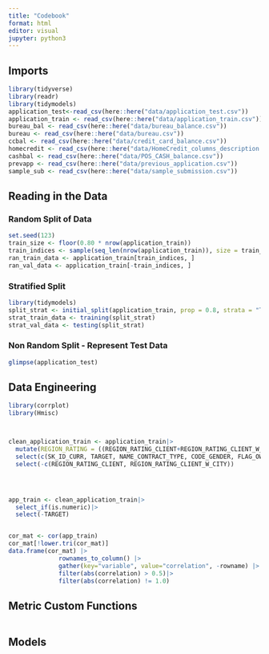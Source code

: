 ```yaml
---
title: "Codebook"
format: html
editor: visual
jupyter: python3
---
```


## Imports

```r
library(tidyverse)
library(readr) 
library(tidymodels)
application_test<-read_csv(here::here("data/application_test.csv")) 
application_train <- read_csv(here::here("data/application_train.csv")) 
bureau_bal <- read_csv(here::here("data/bureau_balance.csv"))
bureau <- read_csv(here::here("data/bureau.csv")) 
ccbal <- read_csv(here::here("data/credit_card_balance.csv")) 
homecredit <- read_csv(here::here("data/HomeCredit_columns_description.csv")) 
cashbal <- read_csv(here::here("data/POS_CASH_balance.csv")) 
prevapp <- read_csv(here::here("data/previous_application.csv")) 
sample_sub <- read_csv(here::here("data/sample_submission.csv"))
```

## Reading in the Data

### Random Split of Data
```r
set.seed(123)
train_size <- floor(0.80 * nrow(application_train))
train_indices <- sample(seq_len(nrow(application_train)), size = train_size)
ran_train_data <- application_train[train_indices, ]
ran_val_data <- application_train[-train_indices, ]
```

### Stratified Split
```r
library(tidymodels)
split_strat <- initial_split(application_train, prop = 0.8, strata = "TARGET")
strat_train_data <- training(split_strat)
strat_val_data <- testing(split_strat)
```

### Non Random Split - Represent Test Data

```r
glimpse(application_test)
```


## Data Engineering

```r
library(corrplot)
library(Hmisc)



clean_application_train <- application_train|>
  mutate(REGION_RATING = ((REGION_RATING_CLIENT+REGION_RATING_CLIENT_W_CITY)/2))|>
  select(c(SK_ID_CURR, TARGET, NAME_CONTRACT_TYPE, CODE_GENDER, FLAG_OWN_CAR, FLAG_OWN_REALTY, CNT_CHILDREN, AMT_INCOME_TOTAL, AMT_CREDIT, AMT_ANNUITY, AMT_GOODS_PRICE, NAME_INCOME_TYPE, NAME_EDUCATION_TYPE, NAME_FAMILY_STATUS, NAME_HOUSING_TYPE, REGION_POPULATION_RELATIVE, DAYS_BIRTH, DAYS_EMPLOYED, DAYS_REGISTRATION, DAYS_ID_PUBLISH,, FLAG_MOBIL, FLAG_EMP_PHONE, FLAG_WORK_PHONE, FLAG_CONT_MOBILE, FLAG_PHONE, FLAG_EMAIL, CNT_FAM_MEMBERS, REGION_RATING_CLIENT, REGION_RATING_CLIENT_W_CITY, REG_REGION_NOT_LIVE_REGION, REG_REGION_NOT_WORK_REGION, LIVE_REGION_NOT_WORK_REGION, REG_CITY_NOT_LIVE_CITY, REG_CITY_NOT_WORK_CITY, LIVE_CITY_NOT_WORK_CITY, EXT_SOURCE_1, EXT_SOURCE_2, EXT_SOURCE_3 ,OBS_30_CNT_SOCIAL_CIRCLE, DEF_30_CNT_SOCIAL_CIRCLE, OBS_60_CNT_SOCIAL_CIRCLE, DEF_60_CNT_SOCIAL_CIRCLE, DAYS_LAST_PHONE_CHANGE, FLAG_DOCUMENT_2, FLAG_DOCUMENT_3, FLAG_DOCUMENT_4, FLAG_DOCUMENT_5, FLAG_DOCUMENT_6, FLAG_DOCUMENT_7, FLAG_DOCUMENT_8, FLAG_DOCUMENT_9, FLAG_DOCUMENT_10, FLAG_DOCUMENT_11, FLAG_DOCUMENT_12,FLAG_DOCUMENT_13, FLAG_DOCUMENT_14, FLAG_DOCUMENT_15, FLAG_DOCUMENT_16, FLAG_DOCUMENT_17, FLAG_DOCUMENT_18, FLAG_DOCUMENT_19, FLAG_DOCUMENT_20, FLAG_DOCUMENT_21))|>
  select(-c(REGION_RATING_CLIENT, REGION_RATING_CLIENT_W_CITY))




app_train <- clean_application_train|>
  select_if(is.numeric)|>
  select(-TARGET)


cor_mat <- cor(app_train)
cor_mat[!lower.tri(cor_mat)]
data.frame(cor_mat) |>
              rownames_to_column() |>
              gather(key="variable", value="correlation", -rowname) |>
              filter(abs(correlation) > 0.5)|>
              filter(abs(correlation) != 1.0)


```

## Metric Custom Functions

```r

```

## Models

```r

```